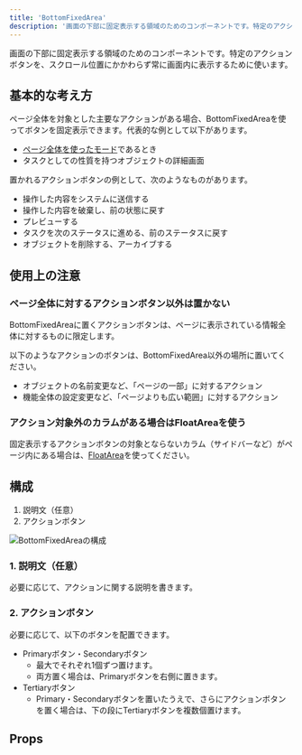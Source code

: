 ```yaml
---
title: 'BottomFixedArea'
description: '画面の下部に固定表示する領域のためのコンポーネントです。特定のアクションボタンを、スクロール位置にかかわらず常に画面内に表示するために使います。'
---
```


画面の下部に固定表示する領域のためのコンポーネントです。特定のアクションボタンを、スクロール位置にかかわらず常に画面内に表示するために使います。

<ComponentStory name="BottomFixedArea" />

## 基本的な考え方

ページ全体を対象とした主要なアクションがある場合、BottomFixedAreaを使ってボタンを固定表示できます。代表的な例として以下があります。

- [ページ全体を使ったモード](/products/design-patterns/modal-ui/#h3-2)であるとき
- タスクとしての性質を持つオブジェクトの詳細画面

置かれるアクションボタンの例として、次のようなものがあります。

- 操作した内容をシステムに送信する
- 操作した内容を破棄し、前の状態に戻す
- プレビューする
- タスクを次のステータスに進める、前のステータスに戻す
- オブジェクトを削除する、アーカイブする

## 使用上の注意

### ページ全体に対するアクションボタン以外は置かない

BottomFixedAreaに置くアクションボタンは、ページに表示されている情報全体に対するものに限定します。

以下のようなアクションのボタンは、BottomFixedArea以外の場所に置いてください。

- オブジェクトの名前変更など、「ページの一部」に対するアクション
- 機能全体の設定変更など、「ページよりも広い範囲」に対するアクション

### アクション対象外のカラムがある場合はFloatAreaを使う

固定表示するアクションボタンの対象とならないカラム（サイドバーなど）がページ内にある場合は、[FloatArea](/products/components/float-area/)を使ってください。

## 構成

1. 説明文（任意）
2. アクションボタン

![BottomFixedAreaの構成]()

### 1. 説明文（任意）

必要に応じて、アクションに関する説明を書きます。

### 2. アクションボタン

必要に応じて、以下のボタンを配置できます。

- Primaryボタン・Secondaryボタン
  - 最大でそれぞれ1個ずつ置けます。
  - 両方置く場合は、Primaryボタンを右側に置きます。
- Tertiaryボタン
  - Primary・Secondaryボタンを置いたうえで、さらにアクションボタンを置く場合は、下の段にTertiaryボタンを複数個置けます。

## Props

<ComponentPropsTable name="BottomFixedArea" />


